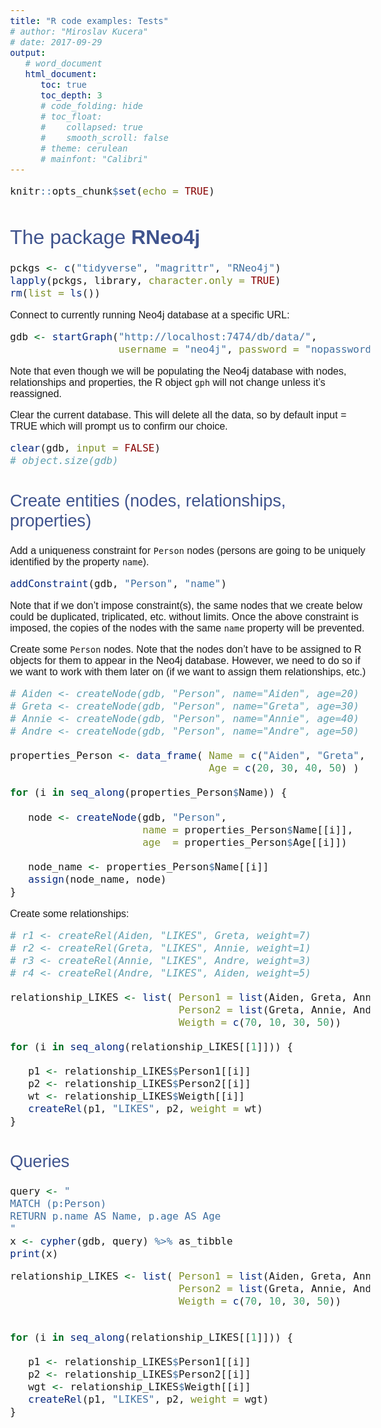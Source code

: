 ```yaml
---
title: "R code examples: Tests"
# author: "Miroslav Kucera"
# date: 2017-09-29
output:
   # word_document
   html_document:
      toc: true
      toc_depth: 3
      # code_folding: hide      
      # toc_float:
      #    collapsed: true
      #    smooth_scroll: false
      # theme: cerulean
      # mainfont: "Calibri"
---
```


```r
knitr::opts_chunk$set(echo = TRUE)
```

<style type="text/css">

  h1.title {
    font-family: Arial, sans-serif;
    text-align: center;
    font-size: 220%;
    font-weight: normal;
    font-style: normal;
    font-variant: normal;
    color: #40548e;
  }

  h4.author {
    font-family: Arial, sans-serif;
    text-align: center;
    font-size: 125%;
    font-weight: normal;
    font-style: italic;
    color: #40548e;
  }
 
  h4.date {
    font-family: Arial, sans-serif;
    text-align: center;
    font-size: 125%;
    font-weight: normal;
    font-style: italic;
    color: #40548e;
  }
  
  body {
    font-family: Arial, sans-serif;
    font-size: 12pt;
  }
  
  code.r {
    font-size: 100%;
  }

  pre {
    font-size: 100%;
  }

  h1 {
    font-family: Arial, sans-serif;
    font-size: 200%;
    font-weight: normal;
    font-style: normal;
    color: #40548e;
  }
  
  h2 {
    font-family: Arial, sans-serif;
    font-size: 170%;
    font-weight: normal;
    font-style: normal;
    color: #40548e;
  }
  
  h3 {
    font-family: Arial, sans-serif;
    font-size: 140%;
    font-weight: normal;
    font-style: normal;
    color: #40548e;
  }
  
  h4 {
    font-family: Arial, sans-serif;
    font-size: 110%;
    font-weight: normal;
    font-style: normal;
    color: #40548e;
  }

</style>

<!-- ================================================================================= -->

# The package **RNeo4j**

```r
pckgs <- c("tidyverse", "magrittr", "RNeo4j")
lapply(pckgs, library, character.only = TRUE)
rm(list = ls())
```

Connect to currently running Neo4j database at a specific URL:
```r
gdb <- startGraph("http://localhost:7474/db/data/",
                  username = "neo4j", password = "nopassword")
```

Note that even though we will be populating the Neo4j database with nodes, relationships and properties, the R object `gph` will not change unless it's reassigned.

Clear the current database. This will delete all the data, so by default input = TRUE which will prompt us to confirm our choice.
```r
clear(gdb, input = FALSE)
# object.size(gdb)
```


## Create entities (nodes, relationships, properties)

Add a uniqueness constraint for `Person` nodes (persons are going to be uniquely identified by the property `name`).
```r
addConstraint(gdb, "Person", "name")
```

Note that if we don't impose constraint(s), the same nodes that we create below could be duplicated, triplicated, etc. without limits. Once the above constraint is imposed, the copies of the nodes with the same `name` property will be prevented.

Create some `Person` nodes. Note that the nodes don't have to be assigned to R objects for them to appear in the Neo4j database. However, we need to do so if we want to work with them later on (if we want to assign them relationships, etc.)
```r
# Aiden <- createNode(gdb, "Person", name="Aiden", age=20)
# Greta <- createNode(gdb, "Person", name="Greta", age=30)
# Annie <- createNode(gdb, "Person", name="Annie", age=40)
# Andre <- createNode(gdb, "Person", name="Andre", age=50)

properties_Person <- data_frame( Name = c("Aiden", "Greta", "Annie", "Andre"),
                                 Age = c(20, 30, 40, 50) ) 

for (i in seq_along(properties_Person$Name)) {
   
   node <- createNode(gdb, "Person",
                      name = properties_Person$Name[[i]],
                      age  = properties_Person$Age[[i]])

   node_name <- properties_Person$Name[[i]]   
   assign(node_name, node)
}

```

Create some relationships:
```r
# r1 <- createRel(Aiden, "LIKES", Greta, weight=7)
# r2 <- createRel(Greta, "LIKES", Annie, weight=1)
# r3 <- createRel(Annie, "LIKES", Andre, weight=3)
# r4 <- createRel(Andre, "LIKES", Aiden, weight=5)

relationship_LIKES <- list( Person1 = list(Aiden, Greta, Annie, Andre),
                            Person2 = list(Greta, Annie, Andre, Aiden),
                            Weigth = c(70, 10, 30, 50))

for (i in seq_along(relationship_LIKES[[1]])) {

   p1 <- relationship_LIKES$Person1[[i]]
   p2 <- relationship_LIKES$Person2[[i]]
   wt <- relationship_LIKES$Weigth[[i]]
   createRel(p1, "LIKES", p2, weight = wt)
}
```


## Queries

```r
query <- "
MATCH (p:Person)
RETURN p.name AS Name, p.age AS Age
"
x <- cypher(gdb, query) %>% as_tibble
print(x)
```


```r
relationship_LIKES <- list( Person1 = list(Aiden, Greta, Annie, Andre),
                            Person2 = list(Greta, Annie, Andre, Aiden),
                            Weigth = c(70, 10, 30, 50))


for (i in seq_along(relationship_LIKES[[1]])) {

   p1 <- relationship_LIKES$Person1[[i]]
   p2 <- relationship_LIKES$Person2[[i]]
   wgt <- relationship_LIKES$Weigth[[i]]
   createRel(p1, "LIKES", p2, weight = wgt)
}
```


